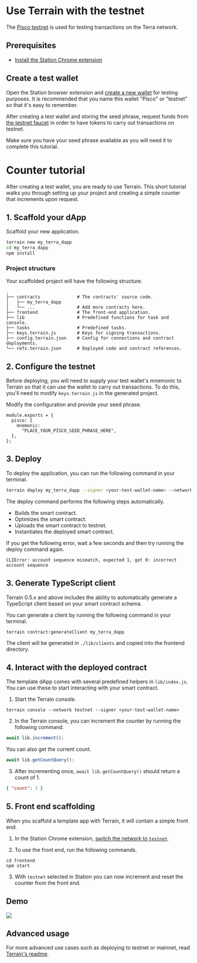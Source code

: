 
# Use Terrain with the testnet

The [Pisco testnet](../../learn/glossary.mdx#testnet) is used for testing transactions on the Terra network.

## Prerequisites

- [Install the Station Chrome extension](../../learn/station/download/station-extension.mdx)

## Create a test wallet

Open the Station browser extension and [create a new wallet](../../learn/station/download/station-extension.mdx#create-a-wallet) for testing purposes. It is recommended that you name this wallet "Pisco" or "testnet" so that it's easy to remember.

After creating a test wallet and storing the seed phrase, request funds from [the testnet faucet](https://faucet.station.money) in order to have tokens to carry out transactions on testnet.

<Admonition type="caution" icon="☢️">

Make sure you have your seed phrase available as you will need it to complete this tutorial.

</Admonition>

# Counter tutorial

After creating a test wallet, you are ready to use Terrain. This short tutorial walks you through setting up your project and creating a simple counter that increments upon request.

## 1. Scaffold your dApp

Scaffold your new application.

```sh
terrain new my_terra_dapp
cd my_terra_dapp
npm install
```

### Project structure

Your scaffolded project will have the following structure.

```
.
├── contracts              # The contracts' source code.
│   ├── my_terra_dapp
│   └── ...                # Add more contracts here.
├── frontend               # The front-end application.
├── lib                    # Predefined functions for task and console.
├── tasks                  # Predefined tasks.
├── keys.terrain.js        # Keys for signing transactions.
├── config.terrain.json    # Config for connections and contract deployments.
└── refs.terrain.json      # Deployed code and contract references.
```

## 2. Configure the testnet

Before deploying, you will need to supply your test wallet's mnemonic to Terrain so that it can use the wallet to carry out transactions. To do this, you'll need to modify `keys.terrain.js` in the generated project.

Modify the configuration and provide your seed phrase.

```
module.exports = {
  pisco: {
    mnemonic:
      "PLACE_YOUR_PISCO_SEED_PHRASE_HERE",
  },
};
```

## 3. Deploy

To deploy the application, you can run the following command in your terminal.

```sh
terrain deploy my_terra_dapp --signer <your-test-wallet-name> --network testnet
```

The deploy command performs the following steps automatically.

- Builds the smart contract.
- Optimizes the smart contract.
- Uploads the smart contract to testnet.
- Instantiates the deployed smart contract.

<Admonition type="caution" icon="☢️" title="Warning">

If you get the following error, wait a few seconds and then try running the deploy command again.

```
CLIError: account sequence mismatch, expected 1, got 0: incorrect account sequence
```

</Admonition>

## 3. Generate TypeScript client

Terrain 0.5.x and above includes the ability to automatically generate a TypeScript client based on your smart contract schema.

You can generate a client by running the following command in your terminal.

```
terrain contract:generateClient my_terra_dapp
```

The client will be generated in `./lib/clients` and copied into the frontend directory.

## 4. Interact with the deployed contract

The template dApp comes with several predefined helpers in `lib/index.js`. You can use these to start interacting with your smart contract.

1. Start the Terrain console.

```
terrain console --network testnet --signer <your-test-wallet-name>
```

2. In the Terrain console, you can increment the counter by running the following command.

```js
await lib.increment();
```

You can also get the current count.

```js
await lib.getCountQuery();
```

3. After incrementing once, `await lib.getCountQuery()` should return a count of 1.

```json
{ "count": 1 }
```

## 5. Front end scaffolding

When you scaffold a template app with Terrain, it will contain a simple front end.

1. In the Station Chrome extension, [switch the network to `testnet`](../../learn/station/networks.mdx).

2. To use the front end, run the following commands.

```
cd frontend
npm start
```

3. With `testnet` selected in Station you can now increment and reset the counter from the front end.

## Demo

<img className="readme-img-lg" src="/img/tut_counter.gif" />

## Advanced usage

For more advanced use cases such as deploying to testnet or mainnet, read [Terrain's readme](https://github.com/terra-money/terrain#readme).
